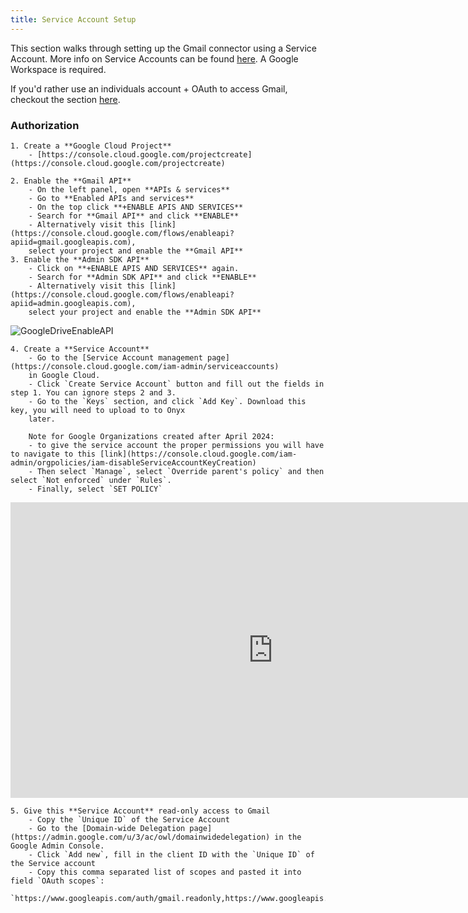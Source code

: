 ```yaml
---
title: Service Account Setup
---
```


This section walks through setting up the Gmail connector using a Service Account.
More info on Service Accounts can be found [here](https://cloud.google.com/iam/docs/service-account-overview).
A Google Workspace is required.

If you'd rather use an individuals account + OAuth to access Gmail, checkout the section
[here](./oauth).

### Authorization

    1. Create a **Google Cloud Project**
        - [https://console.cloud.google.com/projectcreate](https://console.cloud.google.com/projectcreate)

    2. Enable the **Gmail API**
        - On the left panel, open **APIs & services**
        - Go to **Enabled APIs and services**
        - On the top click **+ENABLE APIS AND SERVICES**
        - Search for **Gmail API** and click **ENABLE**
        - Alternatively visit this [link](https://console.cloud.google.com/flows/enableapi?apiid=gmail.googleapis.com),
        select your project and enable the **Gmail API**
    3. Enable the **Admin SDK API**
        - Click on **+ENABLE APIS AND SERVICES** again.
        - Search for **Admin SDK API** and click **ENABLE**
        - Alternatively visit this [link](https://console.cloud.google.com/flows/enableapi?apiid=admin.googleapis.com),
        select your project and enable the **Admin SDK API**

![GoogleDriveEnableAPI](/assets/images/connectors/google_drive/GoogleDriveEnableAPI.png)

    4. Create a **Service Account**
        - Go to the [Service Account management page](https://console.cloud.google.com/iam-admin/serviceaccounts)
        in Google Cloud.
        - Click `Create Service Account` button and fill out the fields in step 1. You can ignore steps 2 and 3.
        - Go to the `Keys` section, and click `Add Key`. Download this key, you will need to upload to to Onyx
        later.

        Note for Google Organizations created after April 2024:
        - to give the service account the proper permissions you will have to navigate to this [link](https://console.cloud.google.com/iam-admin/orgpolicies/iam-disableServiceAccountKeyCreation)
        - Then select `Manage`, select `Override parent's policy` and then select `Not enforced` under `Rules`.
        - Finally, select `SET POLICY`

<iframe
  width="840"
  height="473"
  src="https://www.youtube.com/embed/Z5R9HUCVVAE?si=GZxteF6rmIHa1BOE"
  title="YouTube video player"
  frameBorder="0"
  allow="accelerometer; autoplay; clipboard-write; encrypted-media; gyroscope; picture-in-picture; web-share; fullscreen;"
  allowfullscreen
></iframe>

    5. Give this **Service Account** read-only access to Gmail
        - Copy the `Unique ID` of the Service Account
        - Go to the [Domain-wide Delegation page](https://admin.google.com/u/3/ac/owl/domainwidedelegation) in the Google Admin Console.
        - Click `Add new`, fill in the client ID with the `Unique ID` of the Service account
        - Copy this comma separated list of scopes and pasted it into field `OAuth scopes`:
        `https://www.googleapis.com/auth/gmail.readonly,https://www.googleapis.com/auth/admin.directory.group.readonly,https://www.googleapis.com/auth/admin.directory.user.readonly`
